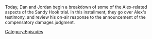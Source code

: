 {{Episode
    | title           = Trial Recap, Part 1
    | caption         = [https://knowledgefight.libsyn.com/714-trial-recap-part-1 Listen to this episode on Libsyn]
    | episodeNumber   = 714
    | length          = 02:49:09
    | airDate         = August 11, 2022
    | appearance      = [[Howard Stern]], [[Stefan Molyneux]], [[Wolfgang Halbig]], [[Jeffrey Epstein]], [[Alex Lee Moyer]], [[James Tracy]], [[Paul Joseph Watson]], [[Megyn Kelly]]
    | previousEpisode = [[713: Chatting With Becca Lewis]]
    | nextEpisode     = [[715: Trial Recap, Part 2]]
}}

{{Stub}}

Today, Dan and Jordan begin a breakdown of some of the Alex-related aspects of the Sandy Hook trial.  In this installment, they go over Alex's testimony, and review his on-air response to the announcement of the compensatory damages judgment.

[[Category:Episodes]]
